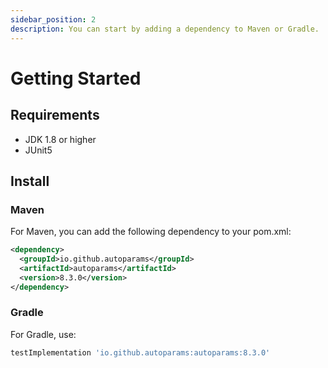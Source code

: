 ```yaml
---
sidebar_position: 2
description: You can start by adding a dependency to Maven or Gradle.
---
```


# Getting Started

## Requirements
- JDK 1.8 or higher
- JUnit5

## Install

### Maven

For Maven, you can add the following dependency to your pom.xml:

```xml
<dependency>
  <groupId>io.github.autoparams</groupId>
  <artifactId>autoparams</artifactId>
  <version>8.3.0</version>
</dependency>
```

### Gradle

For Gradle, use:

```gradle
testImplementation 'io.github.autoparams:autoparams:8.3.0'
```
